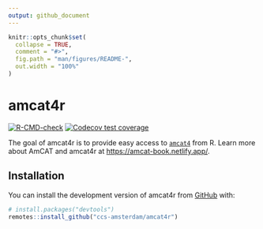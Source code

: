 ```yaml
---
output: github_document
---
```


<!-- README.md is generated from README.Rmd. Please edit that file -->

```r
knitr::opts_chunk$set(
  collapse = TRUE,
  comment = "#>",
  fig.path = "man/figures/README-",
  out.width = "100%"
)
```

# amcat4r

<!-- badges: start -->
[![R-CMD-check](https://github.com/ccs-amsterdam/amcat4r/actions/workflows/R-CMD-check.yaml/badge.svg)](https://github.com/ccs-amsterdam/amcat4r/actions/workflows/R-CMD-check.yaml)
[![Codecov test coverage](https://codecov.io/gh/ccs-amsterdam/amcat4r/branch/main/graph/badge.svg)](https://app.codecov.io/gh/ccs-amsterdam/amcat4r?branch=main)
<!-- badges: end -->

The goal of amcat4r is to provide easy access to [`amcat4`](https://github.com/ccs-amsterdam/amcat4) from R.
Learn more about AmCAT and amcat4r at <https://amcat-book.netlify.app/>.

## Installation

You can install the development version of amcat4r from [GitHub](https://github.com/) with:

``` r
# install.packages("devtools")
remotes::install_github("ccs-amsterdam/amcat4r")
```
